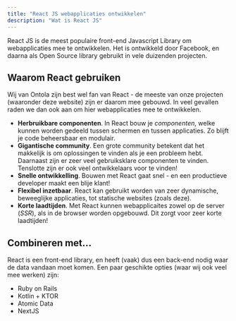 ```yaml
---
title: "React JS webapplicaties ontwikkelen"
description: "Wat is React JS"
---
```


React JS is de meest populaire front-end Javascript Library om webapplicaties mee te ontwikkelen.
Het is ontwikkeld door Facebook, en daarna als Open Source library gebruikt in vele duizenden projecten.

## Waarom React gebruiken

Wij van Ontola zijn best wel fan van React - de meeste van onze projecten (waaronder deze website) zijn er daarom mee gebouwd.
In veel gevallen raden we dan ook aan om hier webapplicaties mee te ontwikkelen.

- **Herbruikbare componenten**. In React bouw je _componenten_, welke kunnen worden gedeeld tussen schermen en tussen applicaties. Zo blijft je code beheersbaar en modulair.
- **Gigantische community**. Een grote community betekent dat het makkelijk is om oplossingen te vinden als je een probleem hebt. Daarnaast zijn er zeer veel gebruiksklare componenten te vinden. Tenslotte zijn er ook veel ontwikkelaars voor te vinden!
- **Snelle ontwikkelling**. Bouwen met React gaat snel - en een productieve developer maakt een blije klant!
- **Flexibel inzetbaar**. React kan gebruikt worden van zeer dynamische, beweeglijke applicaties, tot statische websites (zoals deze).
- **Korte laadtijden**. Met React kunnen webapplicaites zowel op de server (_SSR_), als in de browser worden opgebouwd. Dit zorgt voor zeer korte laadtijden!

## Combineren met...

React is een front-end library, en heeft (vaak) dus een back-end nodig waar de data vandaan moet komen.
Een paar geschikte opties (waar wij ook veel mee werken) zijn:

- Ruby on Rails
- Kotlin + KTOR
- Atomic Data
- NextJS
